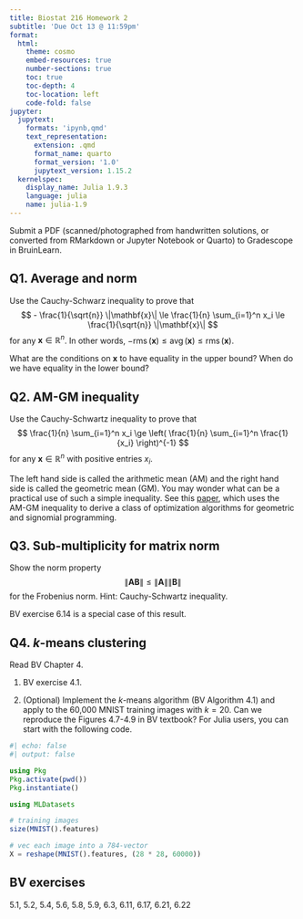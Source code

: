 ```yaml
---
title: Biostat 216 Homework 2
subtitle: 'Due Oct 13 @ 11:59pm'
format:
  html:
    theme: cosmo
    embed-resources: true
    number-sections: true
    toc: true
    toc-depth: 4
    toc-location: left
    code-fold: false
jupyter:
  jupytext:
    formats: 'ipynb,qmd'
    text_representation:
      extension: .qmd
      format_name: quarto
      format_version: '1.0'
      jupytext_version: 1.15.2
  kernelspec:
    display_name: Julia 1.9.3
    language: julia
    name: julia-1.9
---
```


Submit a PDF (scanned/photographed from handwritten solutions, or converted from RMarkdown or Jupyter Notebook or Quarto) to Gradescope in BruinLearn. 

## Q1. Average and norm

Use the Cauchy-Schwarz inequality to prove that
$$
- \frac{1}{\sqrt{n}} \|\mathbf{x}\| \le \frac{1}{n} \sum_{i=1}^n x_i \le \frac{1}{\sqrt{n}} \|\mathbf{x}\|
$$
for any $\mathbf{x} \in \mathbb{R}^n$. In other words, $-\operatorname{rms}(\mathbf{x}) \le \operatorname{avg}(\mathbf{x}) \le \operatorname{rms}(\mathbf{x})$.

What are the conditions on $\mathbf{x}$ to have equality in the upper bound? When do we have equality in the lower bound?

## Q2. AM-GM inequality

Use the Cauchy-Schwartz inequality to prove that
$$
\frac{1}{n} \sum_{i=1}^n x_i \ge \left( \frac{1}{n} \sum_{i=1}^n \frac{1}{x_i} \right)^{-1}
$$
for any $\mathbf{x} \in \mathbb{R}^n$ with positive entries $x_i$. 

The left hand side is called the arithmetic mean (AM) and the right hand side is called the geometric mean (GM). You may wonder what can be a practical use of such a simple inequality. See this [paper](http://hua-zhou.github.io/media/pdf/LangeZhou14GP.pdf), which uses the AM-GM inequality to derive a class of optimization algorithms for geometric and signomial programming.

## Q3. Sub-multiplicity for matrix norm

Show the norm property 
$$
\|\mathbf{A} \mathbf{B}\| \le \|\mathbf{A}\| \|\mathbf{B}\|
$$ 
for the Frobenius norm. Hint: Cauchy-Schwartz inequality.

BV exercise 6.14 is a special case of this result.

## Q4. $k$-means clustering

Read BV Chapter 4.

1. BV exercise 4.1.

2. (Optional) Implement the $k$-means algorithm (BV Algorithm 4.1) and apply to the 60,000 MNIST training images with $k=20$. Can we reproduce the Figures 4.7-4.9 in BV textbook? For Julia users, you can start with the following code.

```julia
#| echo: false
#| output: false

using Pkg
Pkg.activate(pwd())
Pkg.instantiate()
```

```julia
using MLDatasets

# training images
size(MNIST().features)
```

```julia
# vec each image into a 784-vector
X = reshape(MNIST().features, (28 * 28, 60000))
```

## BV exercises

5.1, 5.2, 5.4, 5.6, 5.8, 5.9, 6.3, 6.11, 6.17, 6.21, 6.22
